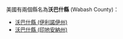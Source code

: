 美國有兩個縣名為'''沃巴什縣''' (Wabash County)：
* [[沃巴什縣_(伊利諾伊州)|沃巴什縣 (伊利諾伊州)]]
* [[沃巴什縣_(印地安納州)|沃巴什縣 (印地安納州)]]
{{disambig|W沃巴什縣|Cat=四字县名消歧义}}